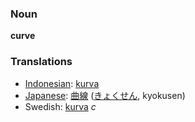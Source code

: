 === Noun ===
'''curve'''

=== Translations ===
*[[Indonesian]]: [[kurva]]
*[[Japanese]]: [[曲線]] ([[きょくせん]], kyokusen)
*Swedish: [[kurva]] ''c''